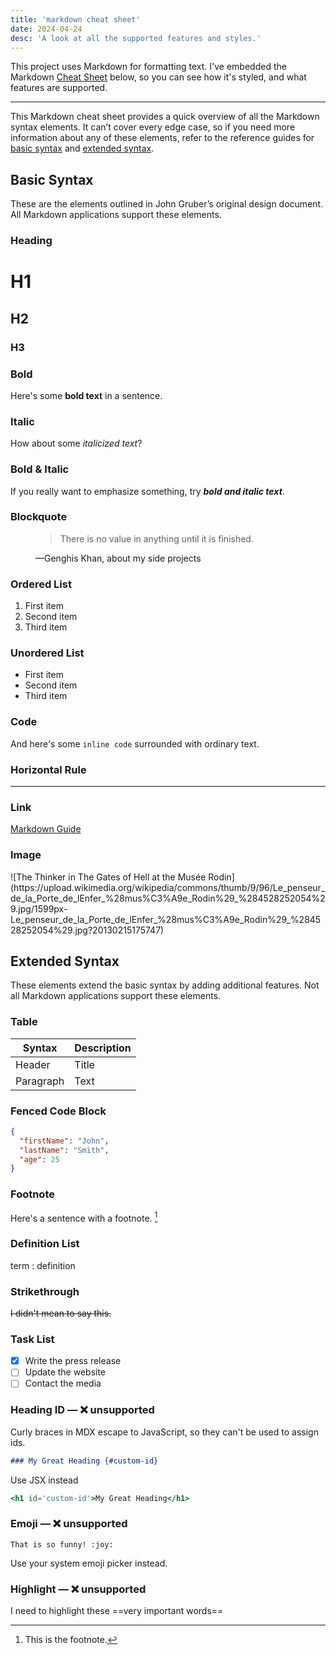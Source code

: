 ```yaml
---
title: 'markdown cheat sheet'
date: 2024-04-24
desc: 'A look at all the supported features and styles.'
---
```



This project uses Markdown for formatting text. I've embedded the Markdown [Cheat Sheet] below, so you can see how it's styled, and what features are
supported.

[cheat sheet]: https://www.markdownguide.org/cheat-sheet/.

---

This Markdown cheat sheet provides a quick overview of all the Markdown syntax
elements. It can’t cover every edge case, so if you need more information about
any of these elements, refer to the reference guides for
[basic syntax](https://www.markdownguide.org/basic-syntax) and
[extended syntax](https://www.markdownguide.org/extended-syntax).

## Basic Syntax

These are the elements outlined in John Gruber’s original design document. All
Markdown applications support these elements.

### Heading

# H1

## H2

### H3

### Bold

Here's some **bold text** in a sentence.

### Italic

How about some _italicized text_?

### Bold & Italic

If you really want to emphasize something, try **_bold and italic text_**.

### Blockquote

<figure>

> There is no value in anything until it is finished.

<figcaption>
  —Genghis Khan, about my side projects
</figcaption>
</figure>

### Ordered List

1. First item
2. Second item
3. Third item

### Unordered List

- First item
- Second item
- Third item

### Code

And here's some `inline code` surrounded with ordinary text.

### Horizontal Rule

---

### Link

[Markdown Guide](https://www.markdownguide.org)

### Image

<Link
  img
  href='https://commons.wikimedia.org/wiki/File:Le_penseur_de_la_Porte_de_lEnfer_(mus%C3%A9e_Rodin)_(4528252054).jpg'
>
  ![The Thinker in The Gates of Hell at the Musée
  Rodin](https://upload.wikimedia.org/wikipedia/commons/thumb/9/96/Le_penseur_de_la_Porte_de_lEnfer_%28mus%C3%A9e_Rodin%29_%284528252054%29.jpg/1599px-Le_penseur_de_la_Porte_de_lEnfer_%28mus%C3%A9e_Rodin%29_%284528252054%29.jpg?20130215175747)
</Link>

## Extended Syntax

These elements extend the basic syntax by adding additional features. Not all
Markdown applications support these elements.

### Table

| Syntax    | Description |
| --------- | ----------- |
| Header    | Title       |
| Paragraph | Text        |

### Fenced Code Block

```json
{
  "firstName": "John",
  "lastName": "Smith",
  "age": 25
}
```

### Footnote

Here's a sentence with a footnote. [^1]

[^1]: This is the footnote.

### Definition List

term : definition

### Strikethrough

~~I didn't mean to say this.~~

### Task List

- [x] Write the press release
- [ ] Update the website
- [ ] Contact the media

### Heading ID — ❌ unsupported

Curly braces in MDX escape to JavaScript, so they can't be used to assign ids.

```md
### My Great Heading {#custom-id}
```

Use JSX instead

```jsx
<h1 id='custom-id'>My Great Heading</h1>
```

### Emoji — ❌ unsupported

```
That is so funny! :joy:
```

Use your system emoji picker instead.

### Highlight — ❌ unsupported

I need to highlight these ==very important words==
